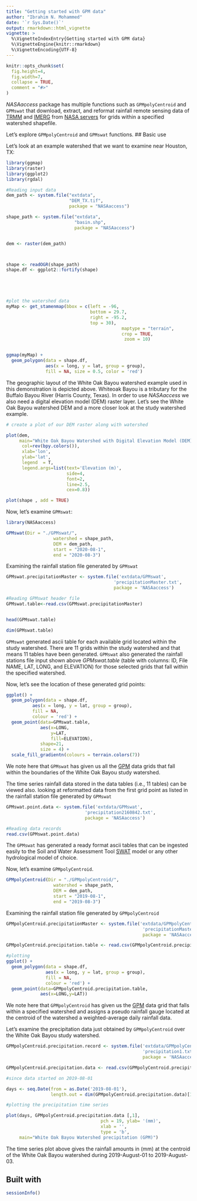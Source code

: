 ```yaml
---
title: "Getting started with GPM data"
author: "Ibrahim N. Mohammed"
date: '`r Sys.Date()`'
output: rmarkdown::html_vignette
vignette: >
  %\VignetteIndexEntry{Getting started with GPM data}
  %\VignetteEngine{knitr::rmarkdown}
  %\VignetteEncoding{UTF-8}
---
```


```r
knitr::opts_chunk$set(
  fig.height=4, 
  fig.width=7,
  collapse = TRUE,
  comment = "#>"
)
```

_NASAaccess_ package has multiple functions such as `GPMpolyCentroid` and `GPMswat` that download, extract, and reformat rainfall remote sensing data of [TRMM](https://gpm.nasa.gov/missions/trmm) and [IMERG](https://gpm.nasa.gov/data/imerg) from [NASA servers](https://gpm.nasa.gov/data/directory) for grids within a specified watershed shapefile.

Let's explore `GPMpolyCentroid` and `GPMswat` functions.
## Basic use

Let's look at an example watershed that we want to examine near Houston, TX:
```r
library(ggmap)
library(raster)
library(ggplot2)
library(rgdal)

#Reading input data
dem_path <- system.file("extdata", 
                        "DEM_TX.tif", 
                        package = "NASAaccess")

shape_path <- system.file("extdata", 
                          "basin.shp", 
                          package = "NASAaccess")


dem <- raster(dem_path)



shape <- readOGR(shape_path)
shape.df <- ggplot2::fortify(shape)





#plot the watershed data
myMap <- get_stamenmap(bbox = c(left = -96,
                                bottom = 29.7,
                                right = -95.2,
                                top = 30),
                                            maptype = "terrain", 
                                            crop = TRUE,
                                             zoom = 10)


ggmap(myMap) +
  geom_polygon(data = shape.df, 
               aes(x = long, y = lat, group = group), 
               fill = NA, size = 0.5, color = 'red')

```


The geographic layout of the White Oak Bayou watershed example used in this demonstration is depicted above. Whiteoak Bayou is a tributary for the Buffalo Bayou River (Harris County, Texas). In order to use _NASAaccess_ we also need a digital elevation model (DEM) raster layer. Let's see the White Oak Bayou watershed DEM and a more closer look at the study watershed example.


```r
# create a plot of our DEM raster along with watershed

plot(dem,
     main="White Oak Bayou Watershed with Digital Elevation Model (DEM)", 
      col=rev(bpy.colors()), 
      xlab='lon', 
      ylab='lat',
      legend  = T,
      legend.args=list(text='Elevation (m)', 
                       side=4, 
                       font=2, 
                       line=2.5, 
                       cex=0.8))

plot(shape , add = TRUE)

```


Now, let's examine `GPMswat`:

```r
library(NASAaccess)

GPMswat(Dir = "./GPMswat/",
                  watershed = shape_path,
                  DEM = dem_path,
                  start = "2020-08-1",
                  end = "2020-08-3")
```


Examining the rainfall station file generated by `GPMswat`

```r
GPMswat.precipitationMaster <- system.file('extdata/GPMswat',
                                         'precipitationMaster.txt', 
                                         package = 'NASAaccess')

#Reading GPMswat header file
GPMswat.table<-read.csv(GPMswat.precipitationMaster)


head(GPMswat.table)

dim(GPMswat.table)
```

`GPMswat` generated ascii table for each available grid located within the study watershed. There are 11 grids within the study watershed and that means 11 tables have been generated. `GPMswat` also generated the rainfall stations file input shown above *GPMswat.table* (table with columns: ID, File NAME, LAT, LONG, and ELEVATION) for those selected grids that fall within the specified watershed.


Now, let's see the location of these generated grid points:

```r
ggplot() + 
  geom_polygon(data = shape.df,
          aes(x = long, y = lat, group = group),
          fill = NA, 
          colour = 'red') +
  geom_point(data=GPMswat.table,
             aes(x=LONG,
                 y=LAT,
                 fill=ELEVATION), 
             shape=21, 
             size = 4) +
  scale_fill_gradientn(colours = terrain.colors(7))

```


We note here that `GPMswat` has given us all the [GPM](https://gpm.nasa.gov/data/imerg) data grids that fall within the boundaries of the White Oak Bayou study watershed.

The time series rainfall data stored in the data tables (i.e., 11 tables) can be viewed also.
looking at reformatted data from the first grid point as listed in the rainfall station file generated by `GPMswat`

```r
GPMswat.point.data <- system.file('extdata/GPMswat',
                              'precipitation2160842.txt', 
                              package = 'NASAaccess')

#Reading data records
read.csv(GPMswat.point.data)


```

The `GPMswat` has generated a ready format ascii tables that can be ingested easily to the Soil and Water Assessment Tool [SWAT](https://swat.tamu.edu/) model or any other hydrological model of choice.



Now, let's examine `GPMpolyCentroid`.

```r
GPMpolyCentroid(Dir = "./GPMpolyCentroid/",
                  watershed = shape_path,
                  DEM = dem_path,
                  start = "2019-08-1",
                  end = "2019-08-3")
```


Examining the rainfall station file generated by `GPMpolyCentroid`

```r

GPMpolyCentroid.precipitationMaster <- system.file('extdata/GPMpolyCentroid',
                                                    'precipitationMaster.txt', 
                                                    package = 'NASAaccess')

GPMpolyCentroid.precipitation.table <- read.csv(GPMpolyCentroid.precipitationMaster)

#plotting
ggplot() + 
  geom_polygon(data = shape.df, 
               aes(x = long, y = lat, group = group),
               fill = NA, 
               colour = 'red') +
  geom_point(data=GPMpolyCentroid.precipitation.table,
             aes(x=LONG,y=LAT))
```


We note here that `GPMpolyCentroid` has given us the [GPM](https://gpm.nasa.gov/data/imerg) data grid that falls within a specified watershed and assigns a pseudo rainfall gauge located at the centroid of the watershed a weighted-average daily rainfall data. 

Let's examine the precipitation data just obtained by `GPMpolyCentroid` over the White Oak Bayou study watershed.

```r

GPMpolyCentroid.precipitation.record <- system.file('extdata/GPMpolyCentroid',
                                                    'precipitation1.txt', 
                                                    package = 'NASAaccess')

GPMpolyCentroid.precipitation.data <- read.csv(GPMpolyCentroid.precipitation.record)

#since data started on 2019-08-01

days <- seq.Date(from = as.Date('2019-08-01'), 
                 length.out = dim(GPMpolyCentroid.precipitation.data)[1], by = 'day')

#plotting the precipitation time series

plot(days, GPMpolyCentroid.precipitation.data [,1], 
                                    pch = 19, ylab= '(mm)', 
                                    xlab = '', 
                                    type = 'b',
     main="White Oak Bayou Watershed precipitation (GPM)")
```


The time series plot above gives the rainfall amounts in (mm) at the centroid of the White Oak Bayou watershed during 2019-August-01 to 2019-August-03.


## Built with

```r
sessionInfo()


```
